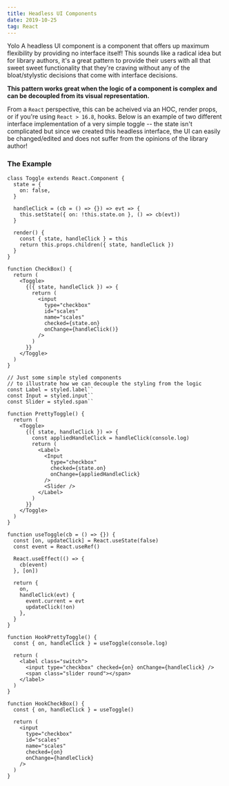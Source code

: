 ```yaml
---
title: Headless UI Components
date: 2019-10-25
tag: React
---
```



Yolo A headless UI component is a component that offers up maximum flexibility by
providing no interface itself! This sounds like a radical idea but for library
authors, it's a great pattern to provide their users with all that sweet sweet
functionality that they're craving without any of the bloat/stylystic decisions
that come with interface decisions.

**This pattern works great when the logic of a component is complex and can be
decoupled from its visual representation.**

From a `React` perspective, this can be acheived via an HOC, render props, or if
you're using `React > 16.8`, hooks. Below is an example of two different
interface implementation of a very simple toggle -- the state isn't complicated
but since we created this headless interface, the UI can easily be
changed/edited and does not suffer from the opinions of the library author!

### The Example

<CheckboxExample />

```jsx:title=renderProps
class Toggle extends React.Component {
  state = {
    on: false,
  }

  handleClick = (cb = () => {}) => evt => {
    this.setState({ on: !this.state.on }, () => cb(evt))
  }

  render() {
    const { state, handleClick } = this
    return this.props.children({ state, handleClick })
  }
}

function CheckBox() {
  return (
    <Toggle>
      {({ state, handleClick }) => {
        return (
          <input
            type="checkbox"
            id="scales"
            name="scales"
            checked={state.on}
            onChange={handleClick()}
          />
        )
      }}
    </Toggle>
  )
}

// Just some simple styled components
// to illustrate how we can decouple the styling from the logic
const Label = styled.label``
const Input = styled.input``
const Slider = styled.span``

function PrettyToggle() {
  return (
    <Toggle>
      {({ state, handleClick }) => {
        const appliedHandleClick = handleClick(console.log)
        return (
          <Label>
            <Input
              type="checkbox"
              checked={state.on}
              onChange={appliedHandleClick}
            />
            <Slider />
          </Label>
        )
      }}
    </Toggle>
  )
}
```

```jsx:title=hooks
function useToggle(cb = () => {}) {
  const [on, updateClick] = React.useState(false)
  const event = React.useRef()

  React.useEffect(() => {
    cb(event)
  }, [on])

  return {
    on,
    handleClick(evt) {
      event.current = evt
      updateClick(!on)
    },
  }
}

function HookPrettyToggle() {
  const { on, handleClick } = useToggle(console.log)

  return (
    <label class="switch">
      <input type="checkbox" checked={on} onChange={handleClick} />
      <span class="slider round"></span>
    </label>
  )
}

function HookCheckBox() {
  const { on, handleClick } = useToggle()

  return (
    <input
      type="checkbox"
      id="scales"
      name="scales"
      checked={on}
      onChange={handleClick}
    />
  )
}
```
